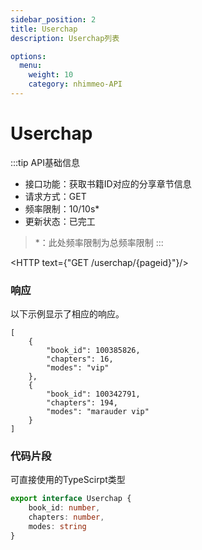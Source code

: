 ```yaml
---
sidebar_position: 2
title: Userchap
description: Userchap列表

options:
  menu:
    weight: 10
    category: nhimmeo-API
---
```


# Userchap

:::tip API基础信息
- 接口功能：获取书籍ID对应的分享章节信息
- 请求方式：GET
- 频率限制：<span id="blue">10/10s*</span>
- 更新状态：<span id="green">已完工</span>

> *：此处频率限制为总频率限制
:::

<HTTP text={"GET /userchap/{pageid}"}/>

### 响应

以下示例显示了相应的响应。

```tsx title="Response"
[
    {
        "book_id": 100385826,
        "chapters": 16,
        "modes": "vip"
    },
    {
        "book_id": 100342791,
        "chapters": 194,
        "modes": "marauder vip"
    }
]
```

### 代码片段

可直接使用的TypeScirpt类型
```ts
export interface Userchap {
    book_id: number,
    chapters: number,
    modes: string
}
```